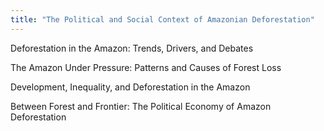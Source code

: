 ```yaml
---
title: "The Political and Social Context of Amazonian Deforestation"
---
```


Deforestation in the Amazon: Trends, Drivers, and Debates

The Amazon Under Pressure: Patterns and Causes of Forest Loss

Development, Inequality, and Deforestation in the Amazon

Between Forest and Frontier: The Political Economy of Amazon Deforestation
